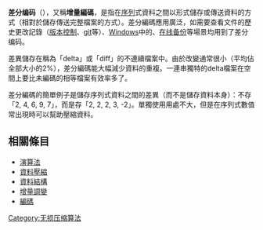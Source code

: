 {{unreferenced|time=2018-06-24T12:44:52+00:00}}
{{noteTA
|G1=IT
}}
'''差分编码'''（{{lang-en|Delta encoding}}），又稱'''增量編碼'''，是指在[[序列|序列]]式資料之間以{{en-link|數據差異|Data differencing}}形式儲存或傳送資料的方式（相對於儲存傳送完整檔案的方式）。差分編碼應用廣泛，如需要查看文件的歷史更改記錄（[[版本控制|版本控制]]、[[git|git]]等）、[[Windows|Windows]]中的{{en-link|遠程差分壓縮|Remote Differential Compression}}、[[在线备份|在线备份]]等場景均用到了差分编码。

差異儲存在稱為「delta」或「diff」的不連續檔案中。由於改變通常很小（平均佔全部大小的2%），差分編碼能大幅減少資料的重複。一連串獨特的delta檔案在空間上要比未編碼的相等檔案有效率多了。

差分編碼的簡單例子是儲存序列式資料之間的差異（而不是儲存資料本身）：不存「2, 4, 6, 9, 7」，而是存「2, 2, 2, 3, -2」。單獨使用用處不大，但是在序列式數值常出現時可以幫助壓縮資料。

==相關條目==
* [[演算法|演算法]]
* [[資料壓縮|資料壓縮]]
* [[資料結構|資料結構]]
* [[增量調變|增量調變]]
* [[編碼|編碼]]

{{compu-stub}}

{{版本控制软件}}

[[Category:无损压缩算法|Category:无损压缩算法]]